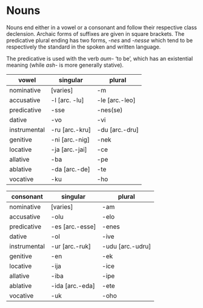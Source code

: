 # Nouns

Nouns end either in a vowel or a consonant and follow their respective class declension. Archaic forms of suffixes are given in square brackets. The predicative plural ending has two forms, -*nes* and -*nesse* which tend to be respectively the standard in the spoken and written language.

The predicative is used with the verb *aum-* 'to be', which has an existential meaning (while *ash*- is more generally stative).

| vowel         | singular       |   plural       |
|---------------|----------------|----------------|
| nominative    | [varies]       | -m             |
| accusative    | -l [arc. -lu]  | -le [arc.-leo] |
| predicative   | -sse           | -nes(se)       |
| dative        | -vo            | -vi            |
| instrumental  | -ru [arc.-kru] | -du [arc.-dru] |
| genitive      | -ni [arc.-nig] | -nek           |
| locative      | -ja [arc.-jai] | -ce            |
| allative      | -ba            | -pe            |
| ablative      | -da [arc.-de]  | -te            |
| vocative      | -ku            | -ho            |

| consonant     | singular        | plural           |
|---------------|-----------------|------------------|
| nominative    | [varies]        | -am              |
| accusative    | -olu            | -elo             |
| predicative   | -es [arc.-esse] | -enes            |
| dative        | -ol             | -ive             |
| instrumental  | -ur [arc.-ruk]  | -udu [arc.-udru] |
| genitive      | -en             | -ek              |
| locative      | -ija            | -ice             |
| allative      | -iba            | -ipe             |
| ablative      | -ida [arc.-eda] | -ete             |
| vocative      | -uk             | -oho             |
